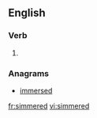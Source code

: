 ==English==

===Verb===
{{head|en}}

# {{en-past of|simmer}}

===Anagrams===
* [[immersed#English|immersed]]

[[fr:simmered]]
[[vi:simmered]]